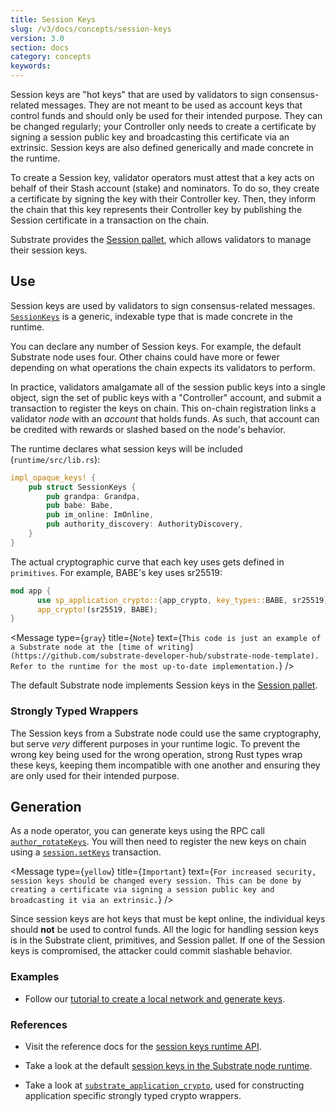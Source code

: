 ```yaml
---
title: Session Keys
slug: /v3/docs/concepts/session-keys
version: 3.0 
section: docs
category: concepts
keywords:
---
```


Session keys are "hot keys" that are used by validators to sign consensus-related messages. They are
not meant to be used as account keys that control funds and should only be used for their intended
purpose. They can be changed regularly; your Controller only needs to create a certificate by
signing a session public key and broadcasting this certificate via an extrinsic. Session keys are also
defined generically and made concrete in the runtime.

To create a Session key, validator operators must attest that a key acts on behalf of their Stash
account (stake) and nominators. To do so, they create a certificate by signing the key with their
Controller key. Then, they inform the chain that this key represents their Controller key by
publishing the Session certificate in a transaction on the chain.

Substrate provides the
[Session pallet](/rustdocs/latest/pallet_session), which allows
validators to manage their session keys.

## Use

Session keys are used by validators to sign consensus-related messages. [`SessionKeys`](/rustdocs/latest/sp_session/trait.SessionKeys.html) is a generic,
indexable type that is made concrete in the runtime.

You can declare any number of Session keys. For example, the default Substrate node uses four. Other
chains could have more or fewer depending on what operations the chain expects its validators to
perform.

In practice, validators amalgamate all of the session public keys into a single object, sign the set
of public keys with a "Controller" account, and submit a transaction to register the keys on chain.
This on-chain registration links a validator _node_ with an _account_ that holds funds. As such,
that account can be credited with rewards or slashed based on the node's behavior.

The runtime declares what session keys will be included (`runtime/src/lib.rs`):

```rust
impl_opaque_keys! {
    pub struct SessionKeys {
        pub grandpa: Grandpa,
        pub babe: Babe,
        pub im_online: ImOnline,
        pub authority_discovery: AuthorityDiscovery,
    }
}
```

The actual cryptographic curve that each key uses gets defined in `primitives`. For example, BABE's
key uses sr25519:

```rust
mod app {
	  use sp_application_crypto::{app_crypto, key_types::BABE, sr25519};
	  app_crypto!(sr25519, BABE);
}
```

<Message
  type={`gray`}
  title={`Note`}
  text={`This code is just an example of a Substrate node at the
[time of writing](https://github.com/substrate-developer-hub/substrate-node-template).
Refer to the runtime for the most up-to-date implementation.`}
/>

The default Substrate node implements Session keys in the
[Session pallet](/rustdocs/latest/pallet_session/).

### Strongly Typed Wrappers

The Session keys from a Substrate node could use the same cryptography, but serve _very_ different purposes
in your runtime logic. To prevent the wrong key being used for the wrong operation, strong
Rust types wrap these keys, keeping them incompatible with one another and ensuring they are only
used for their intended purpose.

## Generation

As a node operator, you can generate keys using the RPC call
[`author_rotateKeys`](/rustdocs/latest/sc_rpc/author/trait.AuthorApi.html#tymethod.rotate_keys).
You will then need to register the new keys on chain using a [`session.setKeys`](/rustdocs/latest/pallet_session/struct.Module.html#method.set_keys) transaction.

<Message
  type={`yellow`}
  title={`Important`}
  text={`For increased security, session keys should be changed every session. This can be done by creating a certificate via signing a session public key
  and broadcasting it via an extrinsic.`}
/>

Since session keys are hot keys that must be kept online, the individual keys should **not** be used to
control funds. All the logic for handling session keys is in the Substrate client, primitives, and
Session pallet. If one of the Session keys is compromised, the attacker could commit slashable
behavior.

### Examples

- Follow our
  [tutorial to create a local network and generate keys](/v3/tutorials/private-network).

### References

- Visit the reference docs for the
  [session keys runtime API](/rustdocs/latest/sp_session/trait.SessionKeys.html).

- Take a look at the default
  [session keys in the Substrate node runtime](/rustdocs/latest/node_runtime/struct.SessionKeys.html).

- Take a look at
  [`substrate_application_crypto`](/rustdocs/latest/sp_application_crypto),
  used for constructing application specific strongly typed crypto wrappers.

